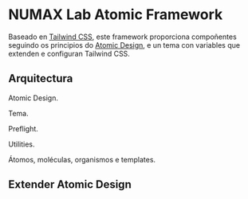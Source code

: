 
<Meta title="Introdución"/>

# NUMAX Lab Atomic Framework

Baseado en [Tailwind CSS](https://tailwindcss.com/), este framework proporciona compoñentes seguindo os principios do
[Atomic Design](https://atomicdesign.bradfrost.com/), e un tema con variables que extenden e configuran Tailwind CSS.

## Arquitectura

Atomic Design.

Tema.

Preflight.

Utilities.

Átomos, moléculas, organismos e templates.

## Extender Atomic Design
